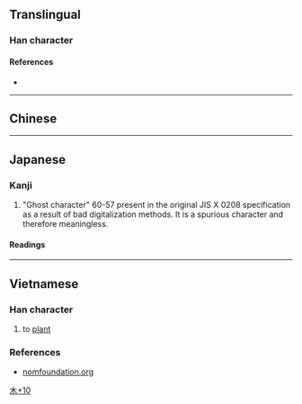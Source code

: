 {{character info}}
==Translingual==
{{Han simplified forms|櫳|槞|栊|ex=y}}

===Han character===
{{Han char|rn=75|rad=木|as=10|sn=14|four=|canj=DYTU,XDYTU|ids=⿰木竜}}

====References====
* {{Han ref|kx=0546.251|hdz=21268.101|uh=69DE|ud=27102}}

----

==Chinese==
{{zh-see|櫳|v}}

----

==Japanese==
{{ja-kanji forms|槞|櫳}}

===Kanji===
{{ja-kanji|grade=|rs=木10|kyu=櫳}}

# "Ghost character" 60-57 present in the original JIS X 0208 specification as a result of bad digitalization methods. It is a spurious character and therefore meaningless.

====Readings====
{{ja-readings
|goon=る
|kanon=ろう
|kun=おり-<をり-}}

[[Category:Japanese-only CJKV Characters|木+10]]

----

==Vietnamese==

===Han character===
{{vi-hantu|trồng|rs=木10}}

# to [[plant]]
===References===
* [http://www.nomfoundation.org/common/nom_details.php?codepoint=69de&img=1&uiLang=en nomfoundation.org]